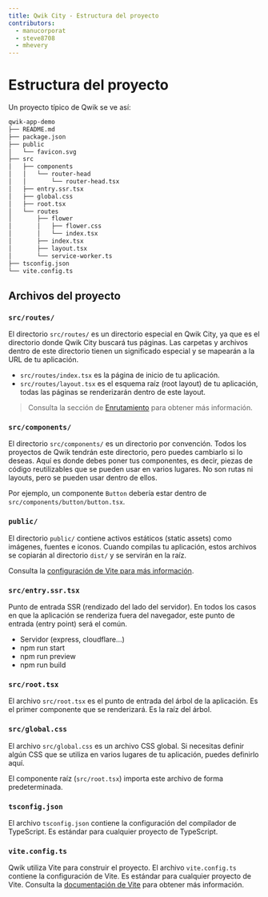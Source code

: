 ```yaml
---
title: Qwik City - Estructura del proyecto
contributors:
  - manucorporat
  - steve8708
  - mhevery
---
```


# Estructura del proyecto

Un proyecto típico de Qwik se ve así:

```bash
qwik-app-demo
├── README.md
├── package.json
├── public
│   └── favicon.svg
├── src
│   ├── components
│   │   └── router-head
│   │       └── router-head.tsx
│   ├── entry.ssr.tsx
│   ├── global.css
│   ├── root.tsx
│   └── routes
│       ├── flower
│       │   ├── flower.css
│       │   └── index.tsx
│       ├── index.tsx
│       ├── layout.tsx
│       └── service-worker.ts
├── tsconfig.json
└── vite.config.ts
```

## Archivos del proyecto

### `src/routes/`

El directorio `src/routes/` es un directorio especial en Qwik City, ya que es el directorio donde Qwik City buscará tus páginas. Las carpetas y archivos dentro de este directorio tienen un significado especial y se mapearán a la URL de tu aplicación.

- `src/routes/index.tsx` es la página de inicio de tu aplicación.
- `src/routes/layout.tsx` es el esquema raíz (root layout) de tu aplicación, todas las páginas se renderizarán dentro de este layout.

> Consulta la sección de [Enrutamiento](/docs/routing) para obtener más información.

### `src/components/`

El directorio `src/components/` es un directorio por convención. Todos los proyectos de Qwik tendrán este directorio, pero puedes cambiarlo si lo deseas. Aquí es donde debes poner tus componentes, es decir, piezas de código reutilizables que se pueden usar en varios lugares. No son rutas ni layouts, pero se pueden usar dentro de ellos.

Por ejemplo, un componente `Button` debería estar dentro de `src/components/button/button.tsx`.

### `public/`

El directorio `public/` contiene activos estáticos (static assets) como imágenes, fuentes e iconos. Cuando compilas tu aplicación, estos archivos se copiarán al directorio `dist/` y se servirán en la raíz.

Consulta la [configuración de Vite para más información](https://vitejs.dev/guide/build.html#public-base-path).

### `src/entry.ssr.tsx`

Punto de entrada SSR (rendizado del lado del servidor). En todos los casos en que la aplicación se renderiza fuera del navegador, este punto de entrada (entry point) será el común.

- Servidor (express, cloudflare...)
- npm run start
- npm run preview
- npm run build

### `src/root.tsx`

El archivo `src/root.tsx` es el punto de entrada del árbol de la aplicación. Es el primer componente que se renderizará. Es la raíz del árbol.

### `src/global.css`

El archivo `src/global.css` es un archivo CSS global. Si necesitas definir algún CSS que se utiliza en varios lugares de tu aplicación, puedes definirlo aquí.

El componente raíz (`src/root.tsx`) importa este archivo de forma predeterminada.

### `tsconfig.json`

El archivo `tsconfig.json` contiene la configuración del compilador de TypeScript. Es estándar para cualquier proyecto de TypeScript.

### `vite.config.ts`

Qwik utiliza Vite para construir el proyecto. El archivo `vite.config.ts` contiene la configuración de Vite. Es estándar para cualquier proyecto de Vite. Consulta la [documentación de Vite](https://vitejs.dev/config/) para obtener más información.
